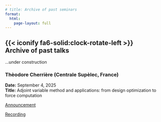 ```yaml
---
# title: Archive of past seminars
format:
  html:
    page-layout: full
---
```


## {{< iconify fa6-solid:clock-rotate-left >}} &nbsp; Archive of past talks

...under construction

::::: {.talk-card}
### Thèodore Cherrière (Centrale Supèlec, France)

**Date:** September 4, 2025 <br>
**Title:** Adjoint variable method and applications: from design optimization to force computation

::: {.button}

[<iconify-icon icon="fa-solid:chalkboard" aria-label="announcement"></iconify-icon> Announcement](Resources/lms-seminar-docs/docs/AbstractsProfileAnnouncements/25-0904-TheodoreCherriere/cherriere.pdf){.button target="_blank"}

[<iconify-icon icon="fa-solid:chalkboard" aria-label="recording"></iconify-icon> Recording](){.button target="_blank"}

:::


:::::

